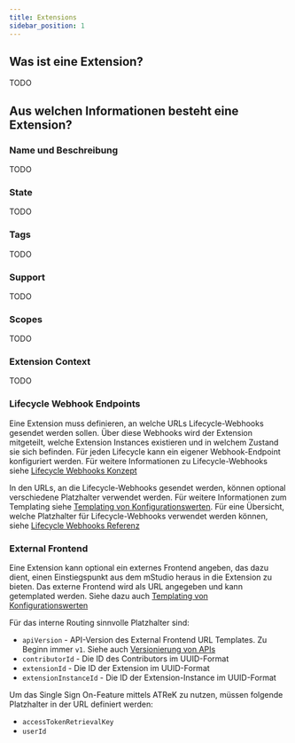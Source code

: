 ```yaml
---
title: Extensions
sidebar_position: 1
---
```


## Was ist eine Extension?

TODO

## Aus welchen Informationen besteht eine Extension?

### Name und Beschreibung

TODO

### State

TODO

### Tags

TODO

### Support

TODO

### Scopes

TODO

### Extension Context

TODO

### Lifecycle Webhook Endpoints

Eine Extension muss definieren, an welche URLs Lifecycle-Webhooks gesendet werden sollen. Über diese Webhooks wird der Extension mitgeteilt, welche Extension Instances existieren und in welchem Zustand sie sich befinden.
Für jeden Lifecycle kann ein eigener Webhook-Endpoint konfiguriert werden. Für weitere Informationen zu Lifecycle-Webhooks siehe [Lifecycle Webhooks Konzept](../concepts/lifecycle-webhooks)

In den URLs, an die Lifecycle-Webhooks gesendet werden, können optional verschiedene Platzhalter verwendet werden.
Für weitere Informationen zum Templating siehe [Templating von Konfigurationswerten](../../reference/templating).
Für eine Übersicht, welche Platzhalter für Lifecycle-Webhooks verwendet werden können, siehe [Lifecycle Webhooks Referenz](../../reference/webhooks)

### External Frontend

Eine Extension kann optional ein externes Frontend angeben, das dazu dient, einen Einstiegspunkt aus dem mStudio heraus in die Extension zu bieten.
Das externe Frontend wird als URL angegeben und kann getemplated werden.
Siehe dazu auch [Templating von Konfigurationswerten](../../reference/templating)

Für das interne Routing sinnvolle Platzhalter sind:

- `apiVersion` - API-Version des External Frontend URL Templates. Zu Beginn immer `v1`. Siehe auch [Versionierung von APIs](../../reference/api-versioning)
- `contributorId` - Die ID des Contributors im UUID-Format
- `extensionId` - Die ID der Extension im UUID-Format
- `extensionInstanceId` - Die ID der Extension-Instance im UUID-Format


Um das Single Sign On-Feature mittels ATReK zu nutzen, müssen folgende Platzhalter in der URL definiert werden:

- `accessTokenRetrievalKey`
- `userId`
